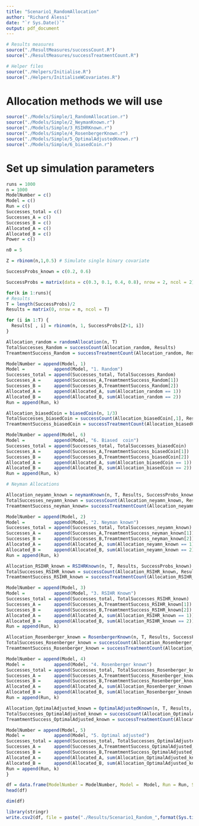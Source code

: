 ```yaml
---
title: "Scenario1_RandomAllocation"
author: "Richard Alessi"
date: "`r Sys.Date()`"
output: pdf_document
---
```


```r
# Results measures
source("./ResultMeasures/successCount.R")
source("./ResultMeasures/successTreatmentCount.R")

# Helper files
source("./Helpers/Initialise.R")
source("./Helpers/InitialiseWCovariates.R")
```

# Allocation methods we will use
```r
source("./Models/Simple/1_RandomAllocation.r")
source("./Models/Simple/2_NeymanKnown.r")
source("./Models/Simple/3_RSIHRKnown.r")
source("./Models/Simple/4_RosenbergerKnown.r")
source("./Models/Simple/5_OptimalAdjustedKnown.r")
source("./Models/Simple/6_biasedCoin.r")
```

# Set up simulation parameters
```r
runs = 1000
n = 1000
ModelNumber = c()
Model = c()
Run = c()
Successes_total = c()
Successes_A = c()
Successes_B = c()
Allocated_A = c()
Allocated_B = c()
Power = c()

n0 = 5

Z = rbinom(n,1,0.5) # Simulate single binary covariate

SuccessProbs_known = c(0.2, 0.6)

SuccessProbs = matrix(data = c(0.3, 0.1, 0.4, 0.8), nrow = 2, ncol = 2)
```


```r
for(k in 1:runs){
# Results
T = length(SuccessProbs)/2
Results = matrix(0, nrow = n, ncol = T)

for (i in 1:T) {
  Results[ , i] = rbinom(n, 1, SuccessProbs[Z+1, i]) 
}

Allocation_random = randomAllocation(n, T)
TotalSuccesses_Random = successCount(Allocation_random, Results)
TreamtmentSuccess_Random = successTreatmentCount(Allocation_random, Results)

ModelNumber = append(Model, 1)
Model =           append(Model, "1. Random")
Successes_total = append(Successes_total, TotalSuccesses_Random)
Successes_A =     append(Successes_A,TreamtmentSuccess_Random[1])
Successes_B =     append(Successes_B,TreamtmentSuccess_Random[2])
Allocated_A =     append(Allocated_A, sum(Allocation_random == 1))
Allocated_B =     append(Allocated_B, sum(Allocation_random == 2))
Run = append(Run, k)

Allocation_biasedCoin = biasedCoin(n, 1/3)
TotalSuccesses_biasedCoin = successCount(Allocation_biasedCoin[,1], Results)
TreamtmentSuccess_biasedCoin = successTreatmentCount(Allocation_biasedCoin[,1], Results)

ModelNumber = append(Model, 6)
Model =           append(Model, "6. Biased  coin")
Successes_total = append(Successes_total, TotalSuccesses_biasedCoin)
Successes_A =     append(Successes_A,TreamtmentSuccess_biasedCoin[1])
Successes_B =     append(Successes_B,TreamtmentSuccess_biasedCoin[2])
Allocated_A =     append(Allocated_A, sum(Allocation_biasedCoin == 1))
Allocated_B =     append(Allocated_B, sum(Allocation_biasedCoin == 2))
Run = append(Run, k)

# Neyman Allocations

Allocation_neyamn_known = neymanKnown(n, T, Results, SuccessProbs_known)
TotalSuccesses_neyamn_known = successCount(Allocation_neyamn_known, Results)
TreamtmentSuccess_neyman_known= successTreatmentCount(Allocation_neyamn_known, Results)

ModelNumber = append(Model, 2)
Model =           append(Model, "2. Neyman known")
Successes_total = append(Successes_total, TotalSuccesses_neyamn_known)
Successes_A =     append(Successes_A,TreamtmentSuccess_neyman_known[1])
Successes_B =     append(Successes_B,TreamtmentSuccess_neyman_known[2])
Allocated_A =     append(Allocated_A, sum(Allocation_neyamn_known == 1))
Allocated_B =     append(Allocated_B, sum(Allocation_neyamn_known == 2))
Run = append(Run, k)

Allocation_RSIHR_known = RSIHRKnown(n, T, Results, SuccessProbs_known)
TotalSuccesses_RSIHR_known = successCount(Allocation_RSIHR_known, Results)
TreamtmentSuccess_RSIHR_known = successTreatmentCount(Allocation_RSIHR_known, Results)

ModelNumber = append(Model, 3)
Model =           append(Model, "3. RSIHR Known")
Successes_total = append(Successes_total, TotalSuccesses_RSIHR_known)
Successes_A =     append(Successes_A,TreamtmentSuccess_RSIHR_known[1])
Successes_B =     append(Successes_B,TreamtmentSuccess_RSIHR_known[2])
Allocated_A =     append(Allocated_A, sum(Allocation_RSIHR_known == 1))
Allocated_B =     append(Allocated_B, sum(Allocation_RSIHR_known == 2))
Run = append(Run, k)

Allocation_Rosenberger_known = RosenbergerKnown(n, T, Results, SuccessProbs_known)
TotalSuccesses_Rosenberger_known = successCount(Allocation_Rosenberger_known, Results)
TreamtmentSuccess_Rosenberger_known = successTreatmentCount(Allocation_Rosenberger_known, Results)

ModelNumber = append(Model, 4)
Model =           append(Model, "4. Rosenberger known")
Successes_total = append(Successes_total, TotalSuccesses_Rosenberger_known)
Successes_A =     append(Successes_A,TreamtmentSuccess_Rosenberger_known[1])
Successes_B =     append(Successes_B,TreamtmentSuccess_Rosenberger_known[2])
Allocated_A =     append(Allocated_A, sum(Allocation_Rosenberger_known == 1))
Allocated_B =     append(Allocated_B, sum(Allocation_Rosenberger_known == 2))
Run = append(Run, k)

Allocation_OptimalAdjusted_known = OptimalAdjustedKnown(n, T, Results, SuccessProbs_known)
TotalSuccesses_OptimalAdjusted_known = successCount(Allocation_OptimalAdjusted_known, Results)
TreamtmentSuccess_OptimalAdjusted_known = successTreatmentCount(Allocation_OptimalAdjusted_known, Results)

ModelNumber = append(Model, 5)
Model =           append(Model, "5. Optimal adjusted")
Successes_total = append(Successes_total, TotalSuccesses_OptimalAdjusted_known)
Successes_A =     append(Successes_A,TreamtmentSuccess_OptimalAdjusted_known[1])
Successes_B =     append(Successes_B,TreamtmentSuccess_OptimalAdjusted_known[2])
Allocated_A =     append(Allocated_A, sum(Allocation_OptimalAdjusted_known == 1))
Allocated_B =     append(Allocated_B, sum(Allocation_OptimalAdjusted_known == 2))
Run = append(Run, k)
}
```


```r
df = data.frame(ModelNumber = ModelNumber, Model =  Model, Run = Run, Successes =  Successes_total, Successes_A =Successes_A, Successes_B = Successes_B, Allocated_A = Allocated_A, Allocated_B = Allocated_B)
head(df)
```
```r
dim(df)
```
```r
library(stringr)
write.csv2(df, file = paste("./Results/Scenario1_Random_",format(Sys.time(), "%Y%m%d"),".csv", sep = ""))
```



